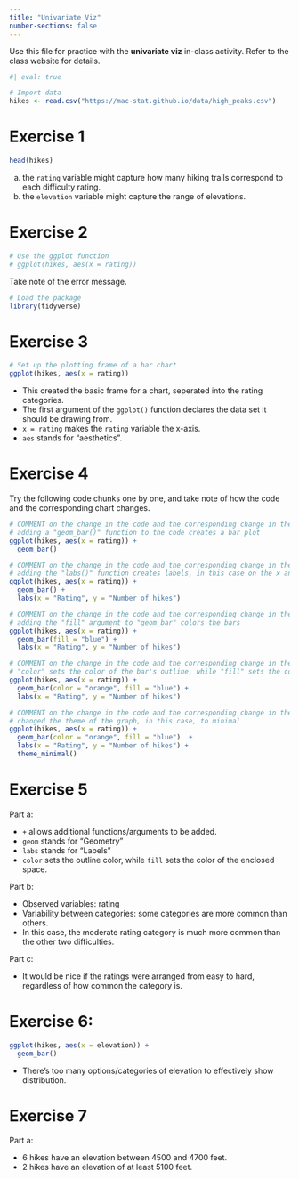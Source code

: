 ```yaml
---
title: "Univariate Viz"
number-sections: false
---
```


Use this file for practice with the **univariate viz** in-class activity.  Refer to the class website for details.

```r
#| eval: true

# Import data
hikes <- read.csv("https://mac-stat.github.io/data/high_peaks.csv")
```

# Exercise 1
```r
head(hikes)
```
a. the `rating` variable might capture how many hiking trails correspond to each difficulty rating.
b. the `elevation` variable might capture the range of elevations.

# Exercise 2
```r
# Use the ggplot function
# ggplot(hikes, aes(x = rating))
```
Take note of the error message.
```r
# Load the package
library(tidyverse)
```
# Exercise 3
```r
# Set up the plotting frame of a bar chart
ggplot(hikes, aes(x = rating))
```
- This created the basic frame for a chart, seperated into the rating categories.
- The first argument of the `ggplot()` function declares the data set it should be drawing from.
- `x = rating` makes the `rating` variable the x-axis.
- `aes` stands for "aesthetics".

# Exercise 4
Try the following code chunks one by one, and take note of how the code and the corresponding chart changes.
```r
# COMMENT on the change in the code and the corresponding change in the plot
# adding a "geom_bar()" function to the code creates a bar plot
ggplot(hikes, aes(x = rating)) +
  geom_bar()
```
```r
# COMMENT on the change in the code and the corresponding change in the plot
# adding the "labs()" function creates labels, in this case on the x and y axes.
ggplot(hikes, aes(x = rating)) +
  geom_bar() +
  labs(x = "Rating", y = "Number of hikes")
```
```r
# COMMENT on the change in the code and the corresponding change in the plot
# adding the "fill" argument to "geom_bar" colors the bars
ggplot(hikes, aes(x = rating)) +
  geom_bar(fill = "blue") +
  labs(x = "Rating", y = "Number of hikes")
```
```r
# COMMENT on the change in the code and the corresponding change in the plot
# "color" sets the color of the bar's outline, while "fill" sets the color for the enclosed space
ggplot(hikes, aes(x = rating)) +
  geom_bar(color = "orange", fill = "blue") +
  labs(x = "Rating", y = "Number of hikes")
```
```r
# COMMENT on the change in the code and the corresponding change in the plot
# changed the theme of the graph, in this case, to minimal
ggplot(hikes, aes(x = rating)) +
  geom_bar(color = "orange", fill = "blue")  +
  labs(x = "Rating", y = "Number of hikes") +
  theme_minimal()
```
# Exercise 5
Part a:

- `+` allows additional functions/arguments to be added.
- `geom` stands for "Geometry"
- `labs` stands for "Labels"
- `color` sets the outline color, while `fill` sets the color of the enclosed space.

Part b:

- Observed variables: rating
- Variability between categories: some categories are more common than others.
- In this case, the moderate rating category is much more common than the other two difficulties. 

Part c:

- It would be nice if the ratings were arranged from easy to hard, regardless of how common the category is. 

# Exercise 6:
```r
ggplot(hikes, aes(x = elevation)) +
  geom_bar()
```
- There's too many options/categories of elevation to effectively show distribution.

# Exercise 7
Part a:

- 6 hikes have an elevation between 4500 and 4700 feet.
- 2 hikes have an elevation of at least 5100 feet.


